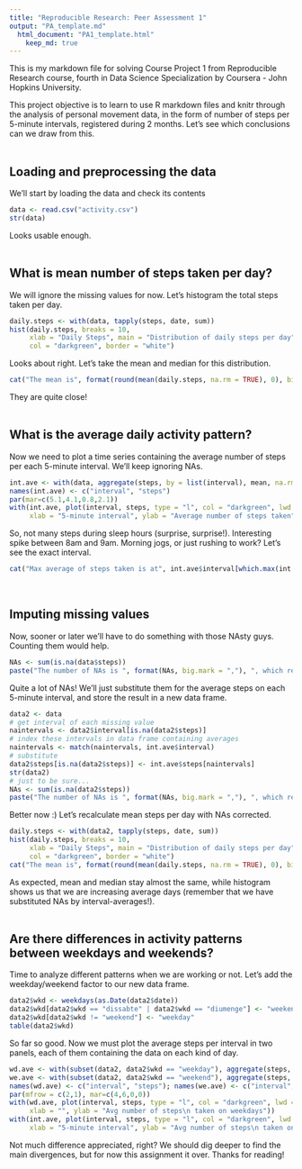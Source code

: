 ```yaml
---
title: "Reproducible Research: Peer Assessment 1"
output: "PA_template.md"
  html_document: "PA1_template.html"
    keep_md: true
---
```

This is my markdown file for solving Course Project 1 from Reproducible Research course, fourth in Data Science Specialization by Coursera - John Hopkins University.

This project objective is to learn to use R markdown files and knitr through the analysis of personal movement data, in the form of number of steps per 5-minute intervals, registered during 2 months. Let's see which conclusions can we draw from this.
<br><br>

## Loading and preprocessing the data

We'll start by loading the data and check its contents

```r
data <- read.csv("activity.csv")
str(data)
```

Looks usable enough.
<br><br>

## What is mean number of steps taken per day?

We will ignore the missing values for now. Let's histogram the total steps taken per day.

```r
daily.steps <- with(data, tapply(steps, date, sum))
hist(daily.steps, breaks = 10,
     xlab = "Daily Steps", main = "Distribution of daily steps per day",
     col = "darkgreen", border = "white")
```

Looks about right. Let's take the mean and median for this distribution.

```r
cat("The mean is", format(round(mean(daily.steps, na.rm = TRUE), 0), big.mark = ","), "and the median is", format(round(median(daily.steps, na.rm = TRUE), 0), big.mark = ","), ".")
```

They are quite close!
<br><br>

## What is the average daily activity pattern?

Now we need to plot a time series containing the average number of steps per each 5-minute interval. We'll keep ignoring NAs.

```r
int.ave <- with(data, aggregate(steps, by = list(interval), mean, na.rm = TRUE))
names(int.ave) <- c("interval", "steps")
par(mar=c(5.1,4.1,0.8,2.1))
with(int.ave, plot(interval, steps, type = "l", col = "darkgreen", lwd = 2, bty = "n",
     xlab = "5-minute interval", ylab = "Average number of steps taken"))
```

So, not many steps during sleep hours (surprise, surprise!). Interesting spike between 8am and 9am. Morning jogs, or just rushing to work? Let's see the exact interval.

```r
cat("Max average of steps taken is at", int.ave$interval[which.max(int.ave$steps)], ".")
```
<br>

## Imputing missing values

Now, sooner or later we'll have to do something with those NAsty guys. Counting them would help.

```r
NAs <- sum(is.na(data$steps))
paste("The number of NAs is ", format(NAs, big.mark = ","), ", which represents a ", round(NAs/dim(data)[1]*100,1), "% of our data.", sep = "")
```

Quite a lot of NAs! We'll just substitute them for the average steps on each 5-minute interval, and store the result in a new data frame.

```r
data2 <- data
# get interval of each missing value
naintervals <- data2$interval[is.na(data2$steps)]
# index these intervals in data frame containing averages
naintervals <- match(naintervals, int.ave$interval)
# substitute
data2$steps[is.na(data2$steps)] <- int.ave$steps[naintervals]
str(data2)
# just to be sure...
NAs <- sum(is.na(data2$steps))
paste("The number of NAs is ", format(NAs, big.mark = ","), ", which represents a ", round(NAs/dim(data)[1]*100,1), "% of our data.", sep = "")
```

Better now :) Let's recalculate mean steps per day with NAs corrected.

```r
daily.steps <- with(data2, tapply(steps, date, sum))
hist(daily.steps, breaks = 10,
     xlab = "Daily Steps", main = "Distribution of daily steps per day",
     col = "darkgreen", border = "white")
cat("The mean is", format(round(mean(daily.steps, na.rm = TRUE), 0), big.mark = ","), "and the median is", format(round(median(daily.steps, na.rm = TRUE), 0), big.mark = ","), ".")
```

As expected, mean and median stay almost the same, while histogram shows us that we are increasing average days (remember that we have substituted NAs by interval-averages!).
<br><br>

## Are there differences in activity patterns between weekdays and weekends?

Time to analyze different patterns when we are working or not. Let's add the weekday/weekend factor to our new data frame.

```r
data2$wkd <- weekdays(as.Date(data2$date))
data2$wkd[data2$wkd == "dissabte" | data2$wkd == "diumenge"] <- "weekend"
data2$wkd[data2$wkd != "weekend"] <- "weekday"
table(data2$wkd)
```

So far so good. Now we must plot the average steps per interval in two panels, each of them containing the data on each kind of day.

```r
wd.ave <- with(subset(data2, data2$wkd == "weekday"), aggregate(steps, by = list(interval), mean, na.rm = TRUE))
we.ave <- with(subset(data2, data2$wkd == "weekend"), aggregate(steps, by = list(interval), mean, na.rm = TRUE))
names(wd.ave) <- c("interval", "steps"); names(we.ave) <- c("interval", "steps")
par(mfrow = c(2,1), mar=c(4,6,0,0))
with(wd.ave, plot(interval, steps, type = "l", col = "darkgreen", lwd = 2, bty = "n",
     xlab = "", ylab = "Avg number of steps\n taken on weekdays"))
with(int.ave, plot(interval, steps, type = "l", col = "darkgreen", lwd = 2, bty = "n",
     xlab = "5-minute interval", ylab = "Avg number of steps\n taken on weekends"))
```

Not much difference appreciated, right? We should dig deeper to find the main divergences, but for now this assignment it over. Thanks for reading!
